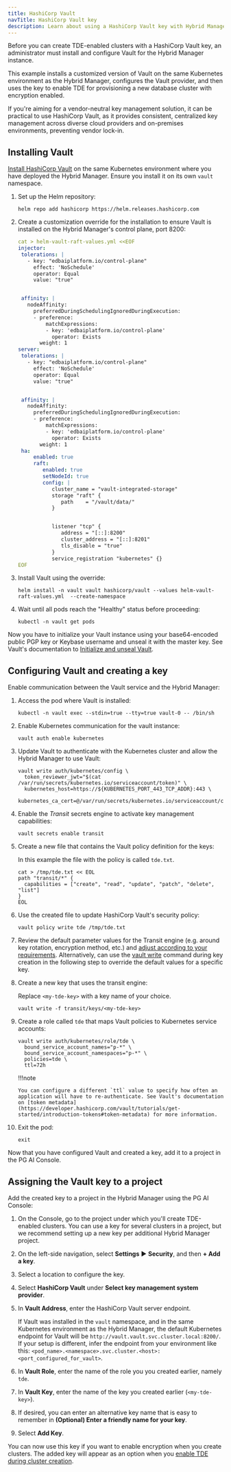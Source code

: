```yaml
---
title: HashiCorp Vault
navTitle: HashiCorp Vault key
description: Learn about using a HashiCorp Vault key with Hybrid Manager.
---
```


Before you can create TDE-enabled clusters with a HashiCorp Vault key, an administrator must install and configure Vault for the Hybrid Manager instance.

This example installs a customized version of Vault on the same Kubernetes environment as the Hybrid Manager, configures the Vault provider, and then uses the key to enable TDE for provisioning a new database cluster with encryption enabled.

If you're aiming for a vendor-neutral key management solution, it can be practical to use HashiCorp Vault, as it provides consistent, centralized key management across diverse cloud providers and on-premises environments, preventing vendor lock-in.

## Installing Vault

[Install HashiCorp Vault](https://developer.hashicorp.com/vault/tutorials/kubernetes/kubernetes-raft-deployment-guide) on the same Kubernetes environment where you have deployed the Hybrid Manager. Ensure you install it on its own `vault` namespace.

1.  Set up the Helm repository: 

    ```shell
    helm repo add hashicorp https://helm.releases.hashicorp.com
    ```

2.  Create a customization override for the installation to ensure Vault is installed on the Hybrid Manager's control plane, port 8200: 

    ```yaml
    cat > helm-vault-raft-values.yml <<EOF
    injector:
     tolerations: |
       - key: "edbaiplatform.io/control-plane"
         effect: 'NoSchedule'
         operator: Equal
         value: "true"


     affinity: |
       nodeAffinity:
         preferredDuringSchedulingIgnoredDuringExecution:
         - preference:
             matchExpressions:
             - key: 'edbaiplatform.io/control-plane'
               operator: Exists
           weight: 1
    server:
     tolerations: |
       - key: "edbaiplatform.io/control-plane"
         effect: 'NoSchedule'
         operator: Equal
         value: "true"


     affinity: |
       nodeAffinity:
         preferredDuringSchedulingIgnoredDuringExecution:
         - preference:
             matchExpressions:
             - key: 'edbaiplatform.io/control-plane'
               operator: Exists
           weight: 1
     ha:
         enabled: true
         raft:
            enabled: true
            setNodeId: true
            config: |
               cluster_name = "vault-integrated-storage"
               storage "raft" {
                  path    = "/vault/data/"
               }


               listener "tcp" {
                  address = "[::]:8200"
                  cluster_address = "[::]:8201"
                  tls_disable = "true"
               }
               service_registration "kubernetes" {}
    EOF
    ```

3.  Install Vault using the override: 

    ```shell
    helm install -n vault vault hashicorp/vault --values helm-vault-raft-values.yml  --create-namespace
    ```

4.  Wait until all pods reach the "Healthy" status before proceeding: 

    ```shell
    kubectl -n vault get pods
    ```

Now you have to initialize your Vault instance using your base64-encoded public PGP key or Keybase username and unseal it with the master key. See Vault's documentation to [Initialize and unseal Vault](https://developer.hashicorp.com/vault/tutorials/kubernetes/kubernetes-raft-deployment-guide#initialize-and-unseal-vault).

## Configuring Vault and creating a key

Enable communication between the Vault service and the Hybrid Manager: 

1.  Access the pod where Vault is installed: 

    ```shell
    kubectl -n vault exec --stdin=true --tty=true vault-0 -- /bin/sh
    ```

2.  Enable Kubernetes communication for the vault instance: 

    ```shell
    vault auth enable kubernetes
    ```

3.  Update Vault to authenticate with the Kubernetes cluster and allow the Hybrid Manager to use Vault: 

    ```shell
    vault write auth/kubernetes/config \
      token_reviewer_jwt="$(cat /var/run/secrets/kubernetes.io/serviceaccount/token)" \
      kubernetes_host=https://${KUBERNETES_PORT_443_TCP_ADDR}:443 \
      kubernetes_ca_cert=@/var/run/secrets/kubernetes.io/serviceaccount/ca.crt
    ```

4.  Enable the *Transit* secrets engine to activate key management capabilities:

    ```shell
    vault secrets enable transit
    ```

5.  Create a new file that contains the Vault policy definition for the keys: 

    In this example the file with the policy is called `tde.txt`.

    ```shell
    cat > /tmp/tde.txt << EOL
    path "transit/*" {
      capabilities = ["create", "read", "update", "patch", "delete", "list"]
    }
    EOL
    ```

6.  Use the created file to update HashiCorp Vault's security policy: 

    ```shell
    vault policy write tde /tmp/tde.txt
    ```

7.  Review the default parameter values for the Transit engine (e.g. around key rotation, encryption method, etc.) and [adjust according to your requirements](https://developer.hashicorp.com/vault/api-docs/secret/transit#parameters). Alternatively, can use the [vault write](https://developer.hashicorp.com/vault/docs/commands/write) command during key creation in the following step to override the default values for a specific key.

8.  Create a new key that uses the transit engine: 

    Replace `<my-tde-key>` with a key name of your choice.

    ```shell
    vault write -f transit/keys/<my-tde-key>
    ```

9.  Create a role called `tde` that maps Vault policies to Kubernetes service accounts: 

    ```shell
    vault write auth/kubernetes/role/tde \
      bound_service_account_names="p-*" \
      bound_service_account_namespaces="p-*" \
      policies=tde \
      ttl=72h
    ```

    !!!note

        You can configure a different `ttl` value to specify how often an application will have to re-authenticate. See Vault's documentation on [token metadata](https://developer.hashicorp.com/vault/tutorials/get-started/introduction-tokens#token-metadata) for more information.

10. Exit the pod: 

    ```shell
    exit 
    ```

Now that you have configured Vault and created a key, add it to a project in the PG AI Console.

## Assigning the Vault key to a project

Add the created key to a project in the Hybrid Manager using the PG AI Console:

1.  On the Console, go to the project under which you'll create TDE-enabled clusters. 
    You can use a key for several clusters in a project, but we recommend setting up a new key per additional Hybrid Manager project. 

2.  On the left-side navigation, select **Settings** ► **Security**, and then **+ Add a key**. 

3.  Select a location to configure the key.

4.  Select **HashiCorp Vault** under **Select key management system provider**.

5.  In **Vault Address**, enter the HashiCorp Vault server endpoint.

    If Vault was installed in the `vault` namespace, and in the same Kubernetes environment as the Hybrid Manager, the default Kubernetes endpoint for Vault will be `http://vault.vault.svc.cluster.local:8200/`. If your setup is different, infer the endpoint from your environment like this: `<pod_name>.<namespace>.svc.cluster.<host>:<port_configured_for_vault>`. 

6.  In **Vault Role**, enter the name of the role you you created earlier, namely `tde`. 

7.  In **Vault Key**, enter the name of the key you created earlier (`<my-tde-key>`).

8.  If desired, you can enter an alternative key name that is easy to remember in **(Optional) Enter a friendly name for your key**.

9.  Select **Add Key**.

You can now use this key if you want to enable encryption when you create clusters. The added key will appear as an option when you [enable TDE during cluster creation](../cluster_management/create-clusters/additional-settings/#security).
